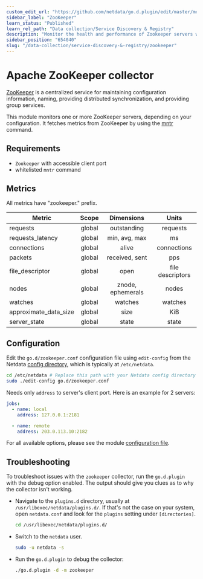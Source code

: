 ```yaml
---
custom_edit_url: "https://github.com/netdata/go.d.plugin/edit/master/modules/zookeeper/README.md"
sidebar_label: "ZooKeeper"
learn_status: "Published"
learn_rel_path: "Data collection/Service Discovery & Registry"
description: "Monitor the health and performance of Zookeeper servers with zero configuration, per-second metric granularity, and interactive visualizations."
sidebar_position: "654040"
slug: "/data-collection/service-discovery-&-registry/zookeeper"
---
```



# Apache ZooKeeper collector

[ZooKeeper](https://zookeeper.apache.org/) is a centralized service for maintaining configuration information, naming,
providing distributed synchronization, and providing group services.

This module monitors one or more ZooKeeper servers, depending on your configuration. It fetches metrics from ZooKeeper
by using the [mntr](https://zookeeper.apache.org/doc/r3.4.8/zookeeperAdmin.html#sc_zkCommands) command.

## Requirements

- `Zookeeper` with accessible client port
- whitelisted `mntr` command

## Metrics

All metrics have "zookeeper." prefix.

| Metric                | Scope  |    Dimensions     |      Units       |
|-----------------------|:------:|:-----------------:|:----------------:|
| requests              | global |    outstanding    |     requests     |
| requests_latency      | global |   min, avg, max   |        ms        |
| connections           | global |       alive       |   connections    |
| packets               | global |  received, sent   |       pps        |
| file_descriptor       | global |       open        | file descriptors |
| nodes                 | global | znode, ephemerals |      nodes       |
| watches               | global |      watches      |     watches      |
| approximate_data_size | global |       size        |       KiB        |
| server_state          | global |       state       |      state       |

## Configuration

Edit the `go.d/zookeeper.conf` configuration file using `edit-config` from the
Netdata [config directory](/docs/typical-netdata-agent-configurations/configuration), which is typically at `/etc/netdata`.

```bash
cd /etc/netdata # Replace this path with your Netdata config directory
sudo ./edit-config go.d/zookeeper.conf
```

Needs only `address` to server's client port. Here is an example for 2 servers:

```yaml
jobs:
  - name: local
    address: 127.0.0.1:2181

  - name: remote
    address: 203.0.113.10:2182
```

For all available options, please see the
module [configuration file](https://github.com/netdata/go.d.plugin/blob/master/config/go.d/zookeeper.conf).

## Troubleshooting

To troubleshoot issues with the `zookeeper` collector, run the `go.d.plugin` with the debug option enabled. The output
should give you clues as to why the collector isn't working.

- Navigate to the `plugins.d` directory, usually at `/usr/libexec/netdata/plugins.d/`. If that's not the case on
  your system, open `netdata.conf` and look for the `plugins` setting under `[directories]`.

  ```bash
  cd /usr/libexec/netdata/plugins.d/
  ```

- Switch to the `netdata` user.

  ```bash
  sudo -u netdata -s
  ```

- Run the `go.d.plugin` to debug the collector:

  ```bash
  ./go.d.plugin -d -m zookeeper
  ```
